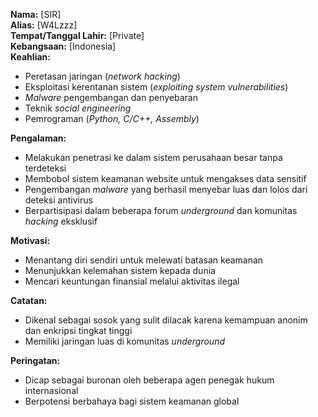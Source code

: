 
<BaseLayout title="W4Lzzz">
  
**Nama:** [SIR]  
**Alias:** [W4Lzzz]  
**Tempat/Tanggal Lahir:** [Private]  
**Kebangsaan:** [Indonesia]  
**Keahlian:**  
- Peretasan jaringan (*network hacking*)
- Eksploitasi kerentanan sistem (*exploiting system vulnerabilities*)
- *Malware* pengembangan dan penyebaran
- Teknik *social engineering*
- Pemrograman (*Python, C/C++, Assembly*)

**Pengalaman:**  
- Melakukan penetrasi ke dalam sistem perusahaan besar tanpa terdeteksi
- Membobol sistem keamanan website untuk mengakses data sensitif
- Pengembangan *malware* yang berhasil menyebar luas dan lolos dari deteksi antivirus
- Berpartisipasi dalam beberapa forum *underground* dan komunitas *hacking* eksklusif

**Motivasi:**  
- Menantang diri sendiri untuk melewati batasan keamanan
- Menunjukkan kelemahan sistem kepada dunia
- Mencari keuntungan finansial melalui aktivitas ilegal

**Catatan:**  
- Dikenal sebagai sosok yang sulit dilacak karena kemampuan anonim dan enkripsi tingkat tinggi
- Memiliki jaringan luas di komunitas *underground*

**Peringatan:**  
- Dicap sebagai buronan oleh beberapa agen penegak hukum internasional
- Berpotensi berbahaya bagi sistem keamanan global

</BaseLayout>

